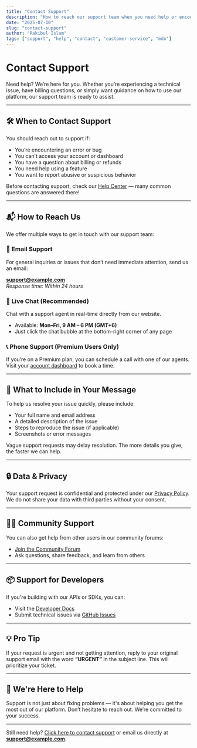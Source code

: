 ```yaml
---
title: "Contact Support"
description: "How to reach our support team when you need help or encounter issues."
date: "2025-07-10"
slug: "contact-support"
author: "Rakibul Islam"
tags: ["support", "help", "contact", "customer-service", "mdx"]
---
```



# Contact Support

Need help? We’re here for you. Whether you’re experiencing a technical issue, have billing questions, or simply want guidance on how to use our platform, our support team is ready to assist.

---

## 🛠️ When to Contact Support

You should reach out to support if:

- You’re encountering an error or bug
- You can’t access your account or dashboard
- You have a question about billing or refunds
- You need help using a feature
- You want to report abusive or suspicious behavior

<tip>Before contacting support, check our [Help Center](/help-center) — many common questions are answered there!</tip>

---

## 📬 How to Reach Us

We offer multiple ways to get in touch with our support team:

### 📧 Email Support

For general inquiries or issues that don’t need immediate attention, send us an email:

**support@example.com**  
_Response time: Within 24 hours_

### 💬 Live Chat (Recommended)

Chat with a support agent in real-time directly from our website.

- Available: **Mon–Fri, 9 AM – 6 PM (GMT+6)**
- Just click the chat bubble at the bottom-right corner of any page

### 📞 Phone Support (Premium Users Only)

If you’re on a Premium plan, you can schedule a call with one of our agents. Visit your [account dashboard](/dashboard/settings) to book a time.

---

## 📝 What to Include in Your Message

To help us resolve your issue quickly, please include:

- Your full name and email address
- A detailed description of the issue
- Steps to reproduce the issue (if applicable)
- Screenshots or error messages

<warning>Vague support requests may delay resolution. The more details you give, the faster we can help.</warning>

---

## 🔒 Data & Privacy

Your support request is confidential and protected under our [Privacy Policy](/privacy-policy). We do not share your data with third parties without your consent.

---

## 🙋‍♀️ Community Support

You can also get help from other users in our community forums:

- [Join the Community Forum](/community)
- Ask questions, share feedback, and learn from others

---

## 📦 Support for Developers

If you're building with our APIs or SDKs, you can:

- Visit the [Developer Docs](/docs)
- Submit technical issues via [GitHub Issues](https://github.com/yourorg/yourproject/issues)

---

## 💡 Pro Tip

If your request is urgent and not getting attention, reply to your original support email with the word **“URGENT”** in the subject line. This will prioritize your ticket.

---

## 🚀 We're Here to Help

Support is not just about fixing problems — it's about helping you get the most out of our platform. Don’t hesitate to reach out. We’re committed to your success.

---

Still need help? [Click here to contact support](/contact) or email us directly at **support@example.com**.
